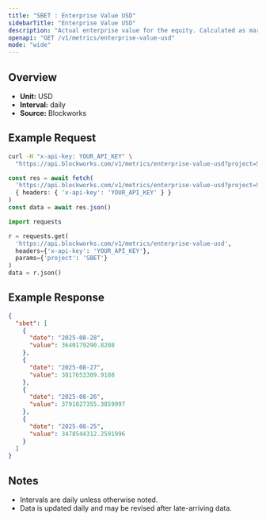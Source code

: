 ```yaml
---
title: "SBET : Enterprise Value USD"
sidebarTitle: "Enterprise Value USD"
description: "Actual enterprise value for the equity. Calculated as market cap - liabilities + assets"
openapi: "GET /v1/metrics/enterprise-value-usd"
mode: "wide"
---
```


## Overview

- **Unit:** USD
- **Interval:** daily
- **Source:** Blockworks

## Example Request

<CodeGroup>

```bash cURL
curl -H "x-api-key: YOUR_API_KEY" \
  "https://api.blockworks.com/v1/metrics/enterprise-value-usd?project=SBET"
```

```typescript TypeScript
const res = await fetch(
  'https://api.blockworks.com/v1/metrics/enterprise-value-usd?project=SBET',
  { headers: { 'x-api-key': 'YOUR_API_KEY' } }
)
const data = await res.json()
```

```python Python
import requests

r = requests.get(
  'https://api.blockworks.com/v1/metrics/enterprise-value-usd',
  headers={'x-api-key': 'YOUR_API_KEY'},
  params={'project': 'SBET'}
)
data = r.json()
```

</CodeGroup>

## Example Response

```json
{
  "sbet": [
    {
      "date": "2025-08-28",
      "value": 3640179290.8208
    },
    {
      "date": "2025-08-27",
      "value": 3817653309.9188
    },
    {
      "date": "2025-08-26",
      "value": 3791027355.3859997
    },
    {
      "date": "2025-08-25",
      "value": 3478544312.2591996
    }
  ]
}
```

## Notes
- Intervals are daily unless otherwise noted.
- Data is updated daily and may be revised after late-arriving data.
